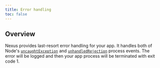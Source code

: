 ```yaml
---
title: Error handling
toc: false
---
```


## Overview

Nexus provides last-resort error handling for your app. It handles both of Node's [`uncaughtException`](https://nodejs.org/api/process.html#process_event_uncaughtexception) and [`unhandledRejection`](https://nodejs.org/api/process.html#process_event_unhandledrejection) process events. The error will be logged and then your app process will be terminated with exit code 1.
